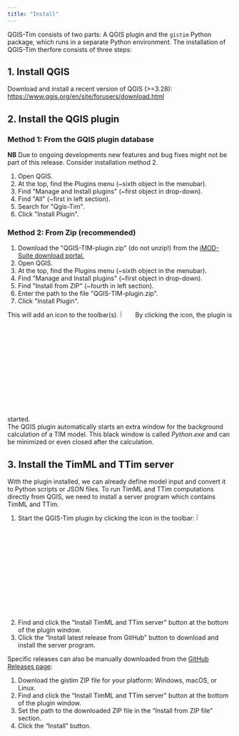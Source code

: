 ```yaml
---
title: "Install"
---
```


QGIS-Tim consists of two parts: A QGIS plugin and the ``gistim`` Python
package, which runs in a separate Python environment. The installation of
QGIS-Tim therfore consists of three steps:

## 1. Install QGIS

Download and install a recent version of QGIS (>=3.28):
<https://www.qgis.org/en/site/forusers/download.html>{target="_blank"}

## 2. Install the QGIS plugin
 
### Method 1: From the GQIS plugin database 
**NB** Due to ongoing developments new features and bug fixes might not be part of this release. Consider installation method 2.

1.  Open QGIS.
3.  At the top, find the Plugins menu (\~sixth object in the menubar).
4.  Find \"Manage and Install plugins\" (\~first object in drop-down).
5.  Find \"All\" (\~first in left section).
6.  Search for \"Qgis-Tim\".
7.  Click \"Install Plugin\".

### Method 2: From Zip (recommended) 
1.  Download the \"QGIS-TIM-plugin.zip\" (do not unzip!) from the [iMOD-Suite download portal.](https://deltares.thegood.cloud/s/AefTz97ZHbWS4RT){target="_blank"}
2.  Open QGIS.
3.  At the top, find the Plugins menu (\~sixth object in the menubar).
4.  Find \"Manage and Install plugins\" (\~first object in drop-down).
5.  Find \"Install from ZIP\" (\~fourth in left section).
6.  Enter the path to the file \"QGIS-TIM-plugin.zip\".
7.  Click \"Install Plugin\".

This will add an icon to the toolbar(s). ![](figures/tutorial/button-Qgis-tim.png){width=6%}
By clicking the icon, the plugin is started. <br> 
The QGIS plugin automatically starts an extra window for the background calculation of a TIM model. This black window is called *Python.exe* and can be minimized or even closed after the calculation. 

## 3. Install the TimML and TTim server
With the plugin installed, we can already define model input and convert it to Python scripts or JSON files.
To run TimML and TTim computations directly from QGIS, we need to install a server program which contains TimML and TTim.

1.  Start the QGIS-Tim plugin by clicking the icon in the toolbar: ![](figures/tutorial/button-Qgis-tim.png){width=6%}
2.  Find and click the "Install TimML and TTim server" button at the bottom of the plugin window.
3.  Click the "Install latest release from GitHub" button to download and install the server program.

Specific releases can also be manually downloaded from the [GitHub Releases page](https://github.com/Deltares/QGIS-Tim/releases):

1.  Download the gistim ZIP file for your platform: Windows, macOS, or Linux.
2.  Find and click the "Install TimML and TTim server" button at the bottom of the plugin window.
3.  Set the path to the downloaded ZIP file in the "Install from ZIP file" section.
4.  Click the "Install" button.

